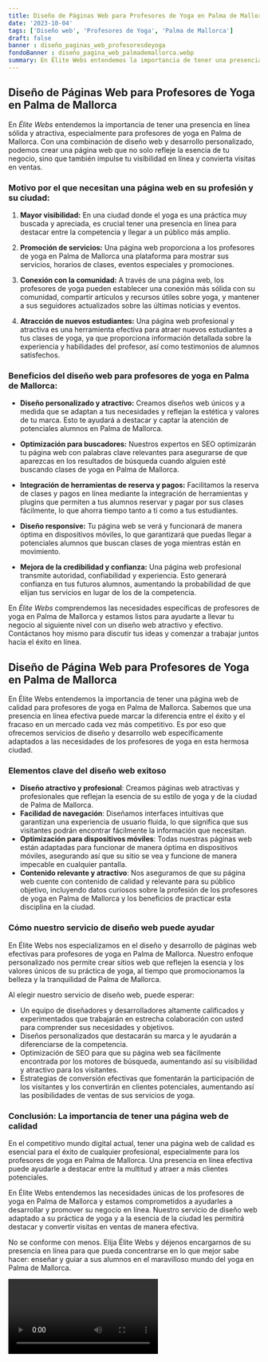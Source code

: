 ```yaml
---
title: Diseño de Páginas Web para Profesores de Yoga en Palma de Mallorca
date: '2023-10-04'
tags: ['Diseño web', 'Profesores de Yoga', 'Palma de Mallorca']
draft: false
banner : diseño_paginas_web_profesoresdeyoga
fondoBanner : diseño_pagina_web_palmademallorca.webp
summary: En Élite Webs entendemos la importancia de tener una presencia en línea sólida y atractiva, especialmente para profesores de yoga en Palma de Mallorca. Con una combinación de diseño web y desarrollo personalizado, podemos crear una página web que no solo refleje la esencia de tu negocio, sino que también impulse tu visibilidad en línea y convierta visitas en ventas.
---
```


## Diseño de Páginas Web para Profesores de Yoga en Palma de Mallorca

En *Élite Webs* entendemos la importancia de tener una presencia en línea sólida y atractiva, especialmente para profesores de yoga en Palma de Mallorca. Con una combinación de diseño web y desarrollo personalizado, podemos crear una página web que no solo refleje la esencia de tu negocio, sino que también impulse tu visibilidad en línea y convierta visitas en ventas.

### Motivo por el que necesitan una página web en su profesión y su ciudad:

1. **Mayor visibilidad:** En una ciudad donde el yoga es una práctica muy buscada y apreciada, es crucial tener una presencia en línea para destacar entre la competencia y llegar a un público más amplio.

2. **Promoción de servicios:** Una página web proporciona a los profesores de yoga en Palma de Mallorca una plataforma para mostrar sus servicios, horarios de clases, eventos especiales y promociones.

3. **Conexión con la comunidad:** A través de una página web, los profesores de yoga pueden establecer una conexión más sólida con su comunidad, compartir artículos y recursos útiles sobre yoga, y mantener a sus seguidores actualizados sobre las últimas noticias y eventos.

4. **Atracción de nuevos estudiantes:** Una página web profesional y atractiva es una herramienta efectiva para atraer nuevos estudiantes a tus clases de yoga, ya que proporciona información detallada sobre la experiencia y habilidades del profesor, así como testimonios de alumnos satisfechos.

### Beneficios del diseño web para profesores de yoga en Palma de Mallorca:

- **Diseño personalizado y atractivo:** Creamos diseños web únicos y a medida que se adaptan a tus necesidades y reflejan la estética y valores de tu marca. Esto te ayudará a destacar y captar la atención de potenciales alumnos en Palma de Mallorca.

- **Optimización para buscadores:** Nuestros expertos en SEO optimizarán tu página web con palabras clave relevantes para asegurarse de que aparezcas en los resultados de búsqueda cuando alguien esté buscando clases de yoga en Palma de Mallorca.

- **Integración de herramientas de reserva y pagos:** Facilitamos la reserva de clases y pagos en línea mediante la integración de herramientas y plugins que permiten a tus alumnos reservar y pagar por sus clases fácilmente, lo que ahorra tiempo tanto a ti como a tus estudiantes.

- **Diseño responsive:** Tu página web se verá y funcionará de manera óptima en dispositivos móviles, lo que garantizará que puedas llegar a potenciales alumnos que buscan clases de yoga mientras están en movimiento.

- **Mejora de la credibilidad y confianza:** Una página web profesional transmite autoridad, confiabilidad y experiencia. Esto generará confianza en tus futuros alumnos, aumentando la probabilidad de que elijan tus servicios en lugar de los de la competencia.

En *Élite Webs* comprendemos las necesidades específicas de profesores de yoga en Palma de Mallorca y estamos listos para ayudarte a llevar tu negocio al siguiente nivel con un diseño web atractivo y efectivo. Contáctanos hoy mismo para discutir tus ideas y comenzar a trabajar juntos hacia el éxito en línea.

<GifSeo />

<Cta />

## Diseño de Página Web para Profesores de Yoga en Palma de Mallorca

En Élite Webs entendemos la importancia de tener una página web de calidad para profesores de yoga en Palma de Mallorca. Sabemos que una presencia en línea efectiva puede marcar la diferencia entre el éxito y el fracaso en un mercado cada vez más competitivo. Es por eso que ofrecemos servicios de diseño y desarrollo web específicamente adaptados a las necesidades de los profesores de yoga en esta hermosa ciudad.

### Elementos clave del diseño web exitoso

- **Diseño atractivo y profesional**: Creamos páginas web atractivas y profesionales que reflejan la esencia de su estilo de yoga y de la ciudad de Palma de Mallorca.
- **Facilidad de navegación**: Diseñamos interfaces intuitivas que garantizan una experiencia de usuario fluida, lo que significa que sus visitantes podrán encontrar fácilmente la información que necesitan.
- **Optimización para dispositivos móviles**: Todas nuestras páginas web están adaptadas para funcionar de manera óptima en dispositivos móviles, asegurando así que su sitio se vea y funcione de manera impecable en cualquier pantalla.
- **Contenido relevante y atractivo**: Nos aseguramos de que su página web cuente con contenido de calidad y relevante para su público objetivo, incluyendo datos curiosos sobre la profesión de los profesores de yoga en Palma de Mallorca y los beneficios de practicar esta disciplina en la ciudad.

### Cómo nuestro servicio de diseño web puede ayudar

En Élite Webs nos especializamos en el diseño y desarrollo de páginas web efectivas para profesores de yoga en Palma de Mallorca. Nuestro enfoque personalizado nos permite crear sitios web que reflejen la esencia y los valores únicos de su práctica de yoga, al tiempo que promocionamos la belleza y la tranquilidad de Palma de Mallorca.

Al elegir nuestro servicio de diseño web, puede esperar:

- Un equipo de diseñadores y desarrolladores altamente calificados y experimentados que trabajarán en estrecha colaboración con usted para comprender sus necesidades y objetivos.
- Diseños personalizados que destacarán su marca y le ayudarán a diferenciarse de la competencia.
- Optimización de SEO para que su página web sea fácilmente encontrada por los motores de búsqueda, aumentando así su visibilidad y atractivo para los visitantes.
- Estrategias de conversión efectivas que fomentarán la participación de los visitantes y los convertirán en clientes potenciales, aumentando así las posibilidades de ventas de sus servicios de yoga.

### Conclusión: La importancia de tener una página web de calidad

En el competitivo mundo digital actual, tener una página web de calidad es esencial para el éxito de cualquier profesional, especialmente para los profesores de yoga en Palma de Mallorca. Una presencia en línea efectiva puede ayudarle a destacar entre la multitud y atraer a más clientes potenciales.

En Élite Webs entendemos las necesidades únicas de los profesores de yoga en Palma de Mallorca y estamos comprometidos a ayudarles a desarrollar y promover su negocio en línea. Nuestro servicio de diseño web adaptado a su práctica de yoga y a la esencia de la ciudad les permitirá destacar y convertir visitas en ventas de manera efectiva.

No se conforme con menos. Elija Élite Webs y déjenos encargarnos de su presencia en línea para que pueda concentrarse en lo que mejor sabe hacer: enseñar y guiar a sus alumnos en el maravilloso mundo del yoga en Palma de Mallorca.

<Video />

<CtaBot job='Profesores de Yoga' city='Palma de Mallorca'/>

<Gmaps query='Palma de Mallorca+españa+maps' />